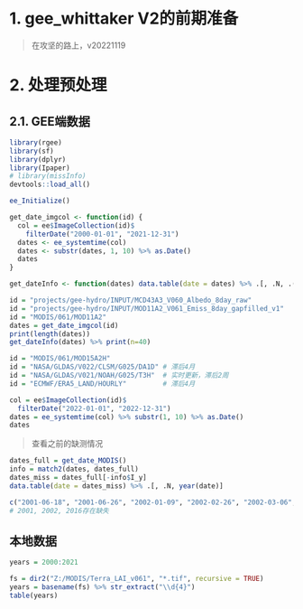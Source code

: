 # 1. gee_whittaker V2的前期准备

> 在攻坚的路上，v20221119

# 2. 处理预处理

## 2.1. GEE端数据

```r
library(rgee)
library(sf)
library(dplyr)
library(Ipaper)
# library(missInfo)
devtools::load_all()

ee_Initialize()

get_date_imgcol <- function(id) {
  col = ee$ImageCollection(id)$
    filterDate("2000-01-01", "2021-12-31")
  dates <- ee_systemtime(col)
  dates <- substr(dates, 1, 10) %>% as.Date()
  dates
}

get_dateInfo <- function(dates) data.table(date = dates) %>% .[, .N, .(year(date))]

id = "projects/gee-hydro/INPUT/MCD43A3_V060_Albedo_8day_raw"
id = "projects/gee-hydro/INPUT/MOD11A2_V061_Emiss_8day_gapfilled_v1"
id = "MODIS/061/MOD11A2"
dates = get_date_imgcol(id)
print(length(dates))
get_dateInfo(dates) %>% print(n=40)
```

```r
id = "MODIS/061/MOD15A2H"
id = "NASA/GLDAS/V022/CLSM/G025/DA1D" # 滞后4月
id = "NASA/GLDAS/V021/NOAH/G025/T3H"  # 实时更新，滞后2周
id = "ECMWF/ERA5_LAND/HOURLY"         # 滞后4月

col = ee$ImageCollection(id)$
  filterDate("2022-01-01", "2022-12-31")
dates = ee_systemtime(col) %>% substr(1, 10) %>% as.Date()
dates
```

> 查看之前的缺测情况
```r
dates_full = get_date_MODIS()
info = match2(dates, dates_full)
dates_miss = dates_full[-info$I_y]
data.table(date = dates_miss) %>% .[, .N, year(date)]
```
<!-- [data.table]: 
# A tibble: 3 × 2
   year     N    
  <int> <int>    
1  2001     2    
2  2002     5    
3  2016     1 -->

```r
c("2001-06-18", "2001-06-26", "2002-01-09", "2002-02-26", "2002-03-06", "2002-03-14", "2002-03-22", "2016-02-18")
# 2001, 2002, 2016存在缺失
```

## 本地数据

```r
years = 2000:2021

fs = dir2("Z:/MODIS/Terra_LAI_v061", "*.tif", recursive = TRUE)
years = basename(fs) %>% str_extract("\\d{4}")
table(years)
```
